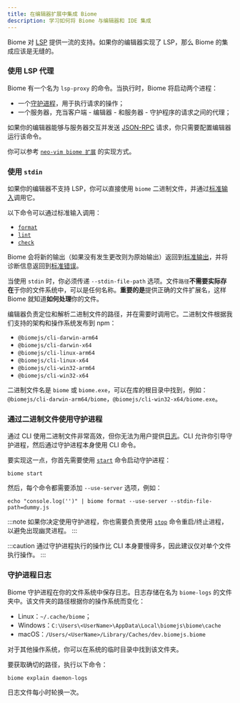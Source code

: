 ```yaml
---
title: 在编辑器扩展中集成 Biome
description: 学习如何将 Biome 与编辑器和 IDE 集成
---
```


Biome 对 [LSP](https://microsoft.github.io/language-server-protocol/) 提供一流的支持。如果你的编辑器实现了 LSP，那么 Biome 的集成应该是无缝的。

### 使用 LSP 代理

Biome 有一个名为 `lsp-proxy` 的命令。当执行时，Biome 将启动两个进程：
- 一个[守护进程](/internals/architecture#daemon)，用于执行请求的操作；
- 一个服务器，充当客户端 - 编辑器 - 和服务器 - 守护程序的请求之间的代理；

如果你的编辑器能够与服务器交互并发送 [JSON-RPC](https://www.jsonrpc.org/) 请求，你只需要配置编辑器运行该命令。

你可以参考 [`neo-vim biome 扩展`](https://github.com/neovim/nvim-lspconfig/blob/master/lua/lspconfig/configs/biome.lua) 的实现方式。

### 使用 `stdin`

如果你的编辑器不支持 LSP，你可以直接使用 `biome` 二进制文件，并通过[标准输入](https://en.wikipedia.org/wiki/Standard_streams#Standard_input_(stdin))调用它。

以下命令可以通过标准输入调用：
- [`format`](/reference/cli/#biome-format)
- [`lint`](/reference/cli/#biome-lint)
- [`check`](/reference/cli/#biome-check)

Biome 会将新的输出（如果没有发生更改则为原始输出）返回到[标准输出](https://en.wikipedia.org/wiki/Standard_streams#Standard_output_(stdout))，并将诊断信息返回到[标准错误](https://en.wikipedia.org/wiki/Standard_streams#Standard_error_(stderr))。

当使用 `stdin` 时，你必须传递 `--stdin-file-path` 选项。文件`路径`**不需要实际存在**于你的文件系统中，可以是任何名称。**重要的是**提供正确的文件扩展名，这样 Biome 就知道**如何处理**你的文件。

编辑器负责定位和解析二进制文件的路径，并在需要时调用它。二进制文件根据我们支持的架构和操作系统发布到 npm：

- `@biomejs/cli-darwin-arm64`
- `@biomejs/cli-darwin-x64`
- `@biomejs/cli-linux-arm64`
- `@biomejs/cli-linux-x64`
- `@biomejs/cli-win32-arm64`
- `@biomejs/cli-win32-x64`

二进制文件名是 `biome` 或 `biome.exe`，可以在库的根目录中找到，例如：`@biomejs/cli-darwin-arm64/biome`，`@biomejs/cli-win32-x64/biome.exe`。

### 通过二进制文件使用守护进程

通过 CLI 使用二进制文件非常高效，但你无法为用户提供[日志](#daemon-logs)。CLI 允许你引导守护进程，然后通过守护进程本身使用 CLI 命令。

要实现这一点，你首先需要使用 [`start`](/reference/cli#biome-start) 命令启动守护进程：

```shell
biome start
```
然后，每个命令都需要添加 `--use-server` 选项，例如：

```shell
echo "console.log('')" | biome format --use-server --stdin-file-path=dummy.js
```

:::note
如果你决定使用守护进程，你也需要负责使用 [`stop`](/reference/cli#biome-stop) 命令重启/终止进程，以避免出现幽灵进程。
:::

:::caution
通过守护进程执行的操作比 CLI 本身要慢得多，因此建议仅对单个文件执行操作。
:::

### 守护进程日志

Biome 守护进程在你的文件系统中保存日志。日志存储在名为 `biome-logs` 的文件夹中。该文件夹的路径根据你的操作系统而变化：
-  Linux：`~/.cache/biome`；
-  Windows：`C:\Users\<UserName>\AppData\Local\biomejs\biome\cache`
-  macOS：`/Users/<UserName>/Library/Caches/dev.biomejs.biome`

对于其他操作系统，你可以在系统的临时目录中找到该文件夹。

要获取确切的路径，执行以下命令：
```shell
biome explain daemon-logs
```

日志文件每小时轮换一次。
